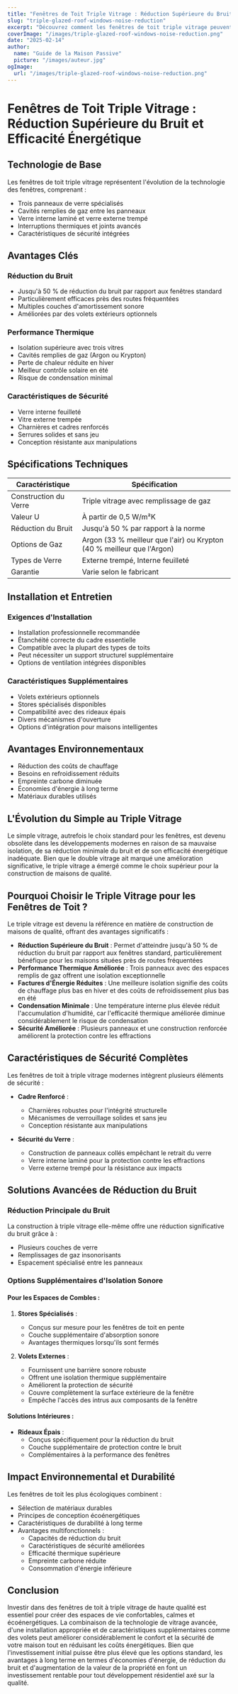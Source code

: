 ```yaml
---
title: "Fenêtres de Toit Triple Vitrage : Réduction Supérieure du Bruit et Efficacité Énergétique"
slug: "triple-glazed-roof-windows-noise-reduction"
excerpt: "Découvrez comment les fenêtres de toit triple vitrage peuvent réduire le bruit jusqu'à 50 % tout en améliorant l'efficacité énergétique et la sécurité de votre maison."
coverImage: "/images/triple-glazed-roof-windows-noise-reduction.png"
date: "2025-02-14"
author:
  name: "Guide de la Maison Passive"
  picture: "/images/auteur.jpg"
ogImage:
  url: "/images/triple-glazed-roof-windows-noise-reduction.png"
---
```


# Fenêtres de Toit Triple Vitrage : Réduction Supérieure du Bruit et Efficacité Énergétique

## Technologie de Base

Les fenêtres de toit triple vitrage représentent l'évolution de la technologie des fenêtres, comprenant :

- Trois panneaux de verre spécialisés
- Cavités remplies de gaz entre les panneaux
- Verre interne laminé et verre externe trempé
- Interruptions thermiques et joints avancés
- Caractéristiques de sécurité intégrées

## Avantages Clés

### Réduction du Bruit
- Jusqu'à 50 % de réduction du bruit par rapport aux fenêtres standard
- Particulièrement efficaces près des routes fréquentées
- Multiples couches d'amortissement sonore
- Améliorées par des volets extérieurs optionnels

### Performance Thermique
- Isolation supérieure avec trois vitres
- Cavités remplies de gaz (Argon ou Krypton)
- Perte de chaleur réduite en hiver
- Meilleur contrôle solaire en été
- Risque de condensation minimal

### Caractéristiques de Sécurité
- Verre interne feuilleté
- Vitre externe trempée
- Charnières et cadres renforcés
- Serrures solides et sans jeu
- Conception résistante aux manipulations

## Spécifications Techniques

| Caractéristique | Spécification |
|----------------|---------------|
| Construction du Verre | Triple vitrage avec remplissage de gaz |
| Valeur U | À partir de 0,5 W/m²K |
| Réduction du Bruit | Jusqu'à 50 % par rapport à la norme |
| Options de Gaz | Argon (33 % meilleur que l'air) ou Krypton (40 % meilleur que l'Argon) |
| Types de Verre | Externe trempé, Interne feuilleté |
| Garantie | Varie selon le fabricant |

## Installation et Entretien

### Exigences d'Installation
- Installation professionnelle recommandée
- Étanchéité correcte du cadre essentielle
- Compatible avec la plupart des types de toits
- Peut nécessiter un support structurel supplémentaire
- Options de ventilation intégrées disponibles

### Caractéristiques Supplémentaires
- Volets extérieurs optionnels
- Stores spécialisés disponibles
- Compatibilité avec des rideaux épais
- Divers mécanismes d'ouverture
- Options d'intégration pour maisons intelligentes

## Avantages Environnementaux

- Réduction des coûts de chauffage
- Besoins en refroidissement réduits
- Empreinte carbone diminuée
- Économies d'énergie à long terme
- Matériaux durables utilisés

## L'Évolution du Simple au Triple Vitrage

Le simple vitrage, autrefois le choix standard pour les fenêtres, est devenu obsolète dans les développements modernes en raison de sa mauvaise isolation, de sa réduction minimale du bruit et de son efficacité énergétique inadéquate. Bien que le double vitrage ait marqué une amélioration significative, le triple vitrage a émergé comme le choix supérieur pour la construction de maisons de qualité.

## Pourquoi Choisir le Triple Vitrage pour les Fenêtres de Toit ?

Le triple vitrage est devenu la référence en matière de construction de maisons de qualité, offrant des avantages significatifs :

- **Réduction Supérieure du Bruit** : Permet d'atteindre jusqu'à 50 % de réduction du bruit par rapport aux fenêtres standard, particulièrement bénéfique pour les maisons situées près de routes fréquentées
- **Performance Thermique Améliorée** : Trois panneaux avec des espaces remplis de gaz offrent une isolation exceptionnelle
- **Factures d'Énergie Réduites** : Une meilleure isolation signifie des coûts de chauffage plus bas en hiver et des coûts de refroidissement plus bas en été
- **Condensation Minimale** : Une température interne plus élevée réduit l'accumulation d'humidité, car l'efficacité thermique améliorée diminue considérablement le risque de condensation
- **Sécurité Améliorée** : Plusieurs panneaux et une construction renforcée améliorent la protection contre les effractions

## Caractéristiques de Sécurité Complètes

Les fenêtres de toit à triple vitrage modernes intègrent plusieurs éléments de sécurité :

- **Cadre Renforcé** :
  - Charnières robustes pour l'intégrité structurelle
  - Mécanismes de verrouillage solides et sans jeu
  - Conception résistante aux manipulations

- **Sécurité du Verre** :
  - Construction de panneaux collés empêchant le retrait du verre
  - Verre interne laminé pour la protection contre les effractions
  - Verre externe trempé pour la résistance aux impacts

## Solutions Avancées de Réduction du Bruit

### Réduction Principale du Bruit
La construction à triple vitrage elle-même offre une réduction significative du bruit grâce à :
- Plusieurs couches de verre
- Remplissages de gaz insonorisants
- Espacement spécialisé entre les panneaux

### Options Supplémentaires d'Isolation Sonore

#### Pour les Espaces de Combles :
1. **Stores Spécialisés** :
   - Conçus sur mesure pour les fenêtres de toit en pente
   - Couche supplémentaire d'absorption sonore
   - Avantages thermiques lorsqu'ils sont fermés

2. **Volets Externes** :
   - Fournissent une barrière sonore robuste
   - Offrent une isolation thermique supplémentaire
   - Améliorent la protection de sécurité
   - Couvre complètement la surface extérieure de la fenêtre
   - Empêche l'accès des intrus aux composants de la fenêtre

#### Solutions Intérieures :
- **Rideaux Épais** : 
  - Conçus spécifiquement pour la réduction du bruit
  - Couche supplémentaire de protection contre le bruit
  - Complémentaires à la performance des fenêtres

## Impact Environnemental et Durabilité

Les fenêtres de toit les plus écologiques combinent :
- Sélection de matériaux durables
- Principes de conception écoénergétiques
- Caractéristiques de durabilité à long terme
- Avantages multifonctionnels :
  - Capacités de réduction du bruit
  - Caractéristiques de sécurité améliorées
  - Efficacité thermique supérieure
  - Empreinte carbone réduite
  - Consommation d'énergie inférieure

## Conclusion

Investir dans des fenêtres de toit à triple vitrage de haute qualité est essentiel pour créer des espaces de vie confortables, calmes et écoénergétiques. La combinaison de la technologie de vitrage avancée, d'une installation appropriée et de caractéristiques supplémentaires comme des volets peut améliorer considérablement le confort et la sécurité de votre maison tout en réduisant les coûts énergétiques. Bien que l'investissement initial puisse être plus élevé que les options standard, les avantages à long terme en termes d'économies d'énergie, de réduction du bruit et d'augmentation de la valeur de la propriété en font un investissement rentable pour tout développement résidentiel axé sur la qualité.